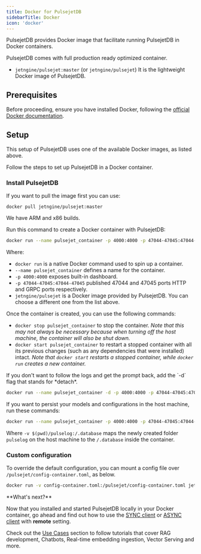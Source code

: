 ---
title: Docker for PulsejetDB
sidebarTitle: Docker
icon: 'docker'
---

PulsejetDB provides Docker image that facilitate running PulsejetDB in Docker containers.

<Tip>
PulsejetDB comes with full production ready optimized container.

* `jetngine/pulsejet:master` (or `jetngine/pulsejet`)
It is the lightweight Docker image of PulsejetDB.

</Tip>

## Prerequisites

Before proceeding, ensure you have installed Docker, following the [official Docker documentation](https://docs.docker.com/install).

## Setup

This setup of PulsejetDB uses one of the available Docker images, as listed above.

Follow the steps to set up PulsejetDB in a Docker container.

### Install PulsejetDB

If you want to pull the image first you can use:

```
docker pull jetngine/pulsejet:master
```
We have ARM and x86 builds.

Run this command to create a Docker container with PulsejetDB:

```bash
docker run --name pulsejet_container -p 4000:4000 -p 47044-47045:47044-47045 jetngine/pulsejet
```

Where:

-   `docker run` is a native Docker command used to spin up a container.
-   `--name pulsejet_container` defines a name for the container.
-   `-p 4000:4000` exposes built-in dashboard.
-   `-p 47044-47045:47044-47045` published 47044 and 47045 ports HTTP and GRPC ports respectively.
-   `jetngine/pulsejet` is a Docker image provided by PulsejetDB. You can choose a different one from the list above.

Once the container is created, you can use the following commands:

-   `docker stop pulsejet_container` to stop the container. *Note that this may not always be necessary because when turning off the host machine, the container will also be shut down.*
-   `docker start pulsejet_container` to restart a stopped container with all its previous changes (such as any dependencies that were installed) intact. *Note that `docker start` restarts a stopped container, while `docker run` creates a new container.*

<Tip>
If you don't want to follow the logs and get the prompt back, add the `-d` flag that stands for *detach*.

```bash
docker run --name pulsejet_container -d -p 4000:4000 -p 47044-47045:47044-47045 jetngine/pulsejet
```
</Tip>

<Tip>
If you want to persist your models and configurations in the host machine, run these commands:

```bash
docker run --name pulsejet_container -p 4000:4000 -p 47044-47045:47044-47045 -v $(pwd)/pulselog:/.database jetngine/pulsejet
```

Where `-v $(pwd)/pulselog:/.database` maps the newly created folder `pulselog` on the host machine to the `/.database` inside the container.
</Tip>

### Custom configuration

To override the default configuration, you can mount a config file over `/pulsejet/config-container.toml`, as below.

```bash
docker run -v config-container.toml:/pulsejet/config-container.toml jetngine/pulsejet
```

<Tip>
**What's next?**

Now that you installed and started PulsejetDB locally in your Docker container, go ahead and find out how to use the [SYNC client](/devel/remote_client) or [ASYNC client](/devel/remote_async_client) with **remote** setting.

Check out the [Use Cases](/introduction#use-cases) section to follow tutorials that cover RAG development, Chatbots, Real-time embedding ingestion, Vector Serving and more.
</Tip>